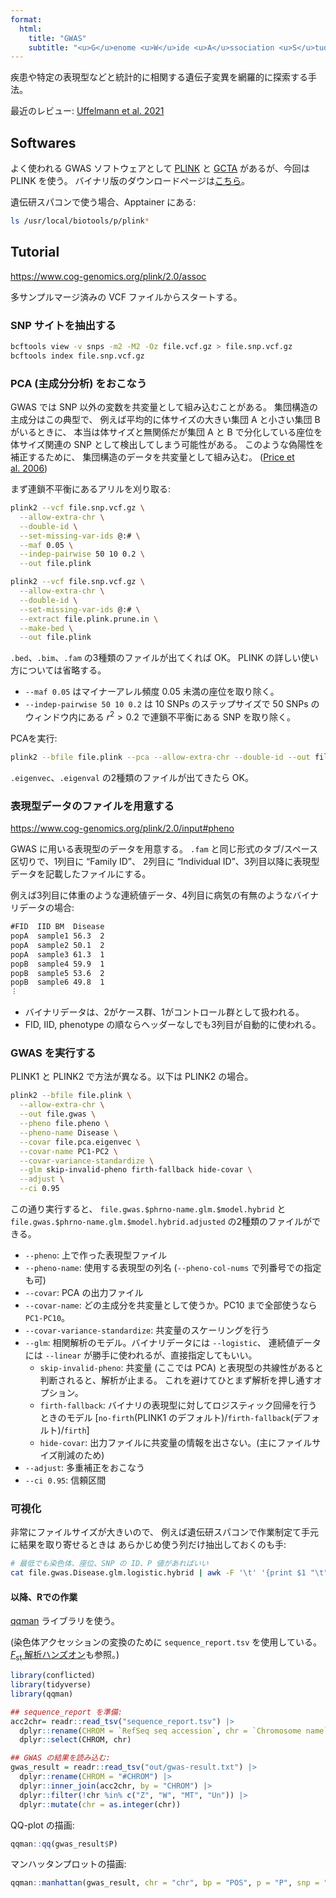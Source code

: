 ```yaml
---
format:
  html:
    title: "GWAS"
    subtitle: "<u>G</u>enome <u>W</u>ide <u>A</u>ssociation <u>S</u>tudy"
---
```



疾患や特定の表現型などと統計的に相関する遺伝子変異を網羅的に探索する手法。

最近のレビュー: [Uffelmann et al. 2021](https://doi.org/10.1038/s43586-021-00056-9)


## Softwares

よく使われる GWAS ソフトウェアとして
[PLINK](https://www.cog-genomics.org/plink/2.0/assoc)
と
[GCTA](https://yanglab.westlake.edu.cn/software/gcta/#Overview)
があるが、今回は PLINK を使う。
バイナリ版のダウンロードページは[こちら](https://www.cog-genomics.org/plink/)。

遺伝研スパコンで使う場合、Apptainer にある:

```sh
ls /usr/local/biotools/p/plink*
```


## Tutorial

<https://www.cog-genomics.org/plink/2.0/assoc>

多サンプルマージ済みの VCF ファイルからスタートする。

### SNP サイトを抽出する

```sh
bcftools view -v snps -m2 -M2 -Oz file.vcf.gz > file.snp.vcf.gz
bcftools index file.snp.vcf.gz
```

### PCA (主成分分析) をおこなう

::: {.note}

GWAS では SNP 以外の変数を共変量として組み込むことがある。
集団構造の主成分はこの典型で、
例えば平均的に体サイズの大きい集団 A と小さい集団 B がいるときに、
本当は体サイズと無関係だが集団 A と B で分化している座位を
体サイズ関連の SNP として検出してしまう可能性がある。
このような偽陽性を補正するために、
集団構造のデータを共変量として組み込む。
([Price et al. 2006](https://doi.org/10.1038/ng1847))

:::

まず連鎖不平衡にあるアリルを刈り取る:

```sh
plink2 --vcf file.snp.vcf.gz \
  --allow-extra-chr \
  --double-id \
  --set-missing-var-ids @:# \
  --maf 0.05 \
  --indep-pairwise 50 10 0.2 \
  --out file.plink

plink2 --vcf file.snp.vcf.gz \
  --allow-extra-chr \
  --double-id \
  --set-missing-var-ids @:# \
  --extract file.plink.prune.in \
  --make-bed \
  --out file.plink
```

`.bed`、`.bim`、`.fam` の3種類のファイルが出てくれば OK。
PLINK の詳しい使い方については省略する。

- `--maf 0.05` はマイナーアレル頻度 0.05 未満の座位を取り除く。
- `--indep-pairwise 50 10 0.2` は 10 SNPs のステップサイズで 50 SNPs のウィンドウ内にある
  $r^2 > 0.2$ で連鎖不平衡にある SNP を取り除く。

PCAを実行:

```sh
plink2 --bfile file.plink --pca --allow-extra-chr --double-id --out file.pca
```

`.eigenvec`、`.eigenval` の2種類のファイルが出てきたら OK。

### 表現型データのファイルを用意する

<https://www.cog-genomics.org/plink/2.0/input#pheno>

GWAS に用いる表現型のデータを用意する。
`.fam` と同じ形式のタブ/スペース区切りで、1列目に "Family ID"、
2列目に "Individual ID"、3列目以降に表現型データを記載したファイルにする。

例えば3列目に体重のような連続値データ、4列目に病気の有無のようなバイナリデータの場合:

```.txt
#FID  IID BM  Disease
popA  sample1 56.3  2
popA  sample2 50.1  2
popA  sample3 61.3  1
popB  sample4 59.9  1
popB  sample5 53.6  2
popB  sample6 49.8  1
︙
```

- バイナリデータは、2がケース群、1がコントロール群として扱われる。
- FID, IID, phenotype の順ならヘッダーなしでも3列目が自動的に使われる。


### GWAS を実行する

PLINK1 と PLINK2 で方法が異なる。以下は PLINK2 の場合。

```sh
plink2 --bfile file.plink \
  --allow-extra-chr \
  --out file.gwas \
  --pheno file.pheno \
  --pheno-name Disease \
  --covar file.pca.eigenvec \
  --covar-name PC1-PC2 \
  --covar-variance-standardize \
  --glm skip-invalid-pheno firth-fallback hide-covar \
  --adjust \
  --ci 0.95
```

この通り実行すると、
`file.gwas.$phrno-name.glm.$model.hybrid` と `file.gwas.$phrno-name.glm.$model.hybrid.adjusted`
の2種類のファイルができる。

- `--pheno`: 上で作った表現型ファイル
- `--pheno-name`: 使用する表現型の列名 (`--pheno-col-nums` で列番号での指定も可)
- `--covar`: PCA の出力ファイル
- `--covar-name`: どの主成分を共変量として使うか。PC10 まで全部使うなら `PC1-PC10`。
- `--covar-variance-standardize`: 共変量のスケーリングを行う
- `--glm`: 相関解析のモデル。バイナリデータには `--logistic`、
  連続値データには `--linear` が勝手に使われるが、直接指定してもいい。
  - `skip-invalid-pheno`: 共変量 (ここでは PCA) と表現型の共線性があると判断されると、解析が止まる。
    これを避けてひとまず解析を押し通すオプション。
  - `firth-fallback`: バイナリの表現型に対してロジスティック回帰を行うときのモデル
    [`no-firth`(PLINK1 のデフォルト)/`firth-fallback`(デフォルト)/`firth`]
  - `hide-covar`: 出力ファイルに共変量の情報を出さない。(主にファイルサイズ削減のため)
- `--adjust`: 多重補正をおこなう
- `--ci 0.95`: 信頼区間


### 可視化

非常にファイルサイズが大きいので、
例えば遺伝研スパコンで作業制定て手元に結果を取り寄せるときは
あらかじめ使う列だけ抽出しておくのも手:

```sh
# 最低でも染色体、座位、SNP の ID、P 値があればいい
cat file.gwas.Disease.glm.logistic.hybrid | awk -F '\t' '{print $1 "\t" $2 "\t"　$3 "\t" $18}' > gwas-result.txt
```

#### 以降、Rでの作業

[qqman](https://cran.r-project.org/web/packages/qqman/vignettes/qqman.html) ライブラリを使う。

(染色体アクセッションの変換のために `sequence_report.tsv` を使用している。
[$F_\text{st}$ 解析ハンズオン](/bio/fst_hands_on.qmd)も参照。)

```r
library(conflicted)
library(tidyverse)
library(qqman)

## sequence_report を準備:
acc2chr= readr::read_tsv("sequence_report.tsv") |>
  dplyr::rename(CHROM = `RefSeq seq accession`, chr = `Chromosome name`) |>
  dplyr::select(CHROM, chr)

## GWAS の結果を読み込む:
gwas_result = readr::read_tsv("out/gwas-result.txt") |>
  dplyr::rename(CHROM = "#CHROM") |>
  dplyr::inner_join(acc2chr, by = "CHROM") |>
  dplyr::filter(!chr %in% c("Z", "W", "MT", "Un")) |>
  dplyr::mutate(chr = as.integer(chr))
```

QQ-plot の描画:

```r
qqman::qq(gwas_result$P)
```

マンハッタンプロットの描画:

```r
qqman::manhattan(gwas_result, chr = "chr", bp = "POS", p = "P", snp = "ID")
```
